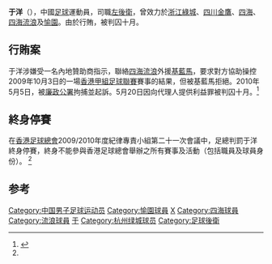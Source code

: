 {{noteTA<!--由於"于"字的繁體會變成"於"字,需保留這項-->
|G1=姓氏
|1=zh-hans:于;zh-hant:于;zh-hk:于;zh-tw:于;zh-mo:于;
}}
{{Otheruses|subject=|other=同名足球运动员|于洋}}
{{noteTA
|1=zh-cn:于洋; zh-hk:于洋; zh-tw:于洋
}}
{{Football player infobox
| playername = 于洋
| image =
| fullname = 于洋
| height = {{height|m=1.79}}
| nickname = 
| dateofbirth = {{Birth date and age|year=1983|month=9|day=21}}
| cityofbirth = 
| countryofbirth = {{PRC}}
| currentclub = 
| clubnumber = 
| position = 左後衛
| youthyears =
| youthclubs = 
| years = 2003<br />2004<br />2006–2008<br />2008–2009<br />2009–2010
| clubs = [[浙江綠城|浙江綠城]]<br />[[四川金鷹|四川金鷹]]<br/>[[四海體育會|四海]]<br/>[[四海體育會|四海流浪]]<br/>[[愉園體育會|愉園]]
| caps(goals) = 0 (0)<br /><br />32 (0)<br />20 (2)<br />0 (0)
| nationalyears = 
| nationalteam = 
| nationalcaps(goals) = 
| pcupdate = 2010年5月21日
| ntupdate = 2010年1月18日
}}
'''于洋'''（{{bd|1983年|9月21日|catIdx=Y}}），中國[[足球|足球]]運動員，司職[[左後衛|左後衛]]，曾效力於[[浙江綠城|浙江綠城]]、[[四川金鷹|四川金鷹]]、[[四海體育會|四海]]、[[四海體育會|四海流浪]]及[[愉園體育會|愉園]]。由於行賄，被判囚十月。

==行賄案==
于洋涉嫌受一名內地贊助商指示，聯絡[[四海流浪|四海流浪]]外援[[基藍馬|基藍馬]]，要求對方協助操控2009年10月3日的一場[[香港甲組足球聯賽|香港甲組足球聯賽]]賽事的結果，但被基藍馬拒絕。2010年5月5日，被[[廉政公署_(香港)|廉政公署]]拘捕並起訴。5月20日因向代理人提供利益罪被判囚十月。<ref name="前國援球員于洋判囚十個月
">{{cite news |title=前國援球員于洋判囚十個月 |url=http://www.takungpao.com/news/10/05/21/images_0713-1260956.htm |work=大公網 |date=21 MAY 2010 |accessdate=21 MAY 2010 |deadurl=yes |archiveurl=https://web.archive.org/web/20100523114454/http://www.takungpao.com/news/10/05/21/images_0713-1260956.htm |archivedate=2010年5月23日 }}</ref>

==終身停賽==
在[[香港足球總會|香港足球總會]]2009/2010年度紀律專責小組第二十一次會議中，足總判罰于洋終身停賽，終身不能參與香港足球總會舉辦之所有賽事及活動（包括職員及球員身份）。 <ref name="2009/2010年度紀律專責小組第二十一次會議">{{cite news |title=2009/2010年度紀律專責小組第二十一次會議 |url=http://www.hkfa.com/includes_files/board_details.php?news_id=7824 |work=大公網 |date=16 JULY 2010 |accessdate=1 AUG 2010 |archive-date=2010-07-18 |archive-url=https://web.archive.org/web/20100718193309/http://www.hkfa.com/includes_files/board_details.php?news_id=7824 |dead-url=no }}</ref>

==参考==
{{reflist}}

{{DEFAULTSORT:YU Yang}}

[[Category:中国男子足球运动员|Category:中国男子足球运动员]]
[[Category:愉園球員|Category:愉園球員]]
[[Category:于姓|X]]
[[Category:四海球員|Category:四海球員]]
[[Category:流浪球員|Category:流浪球員]]
[[Category:香港罪犯|于]]
[[Category:杭州绿城球员|Category:杭州绿城球员]]
[[Category:足球後衛|Category:足球後衛]]